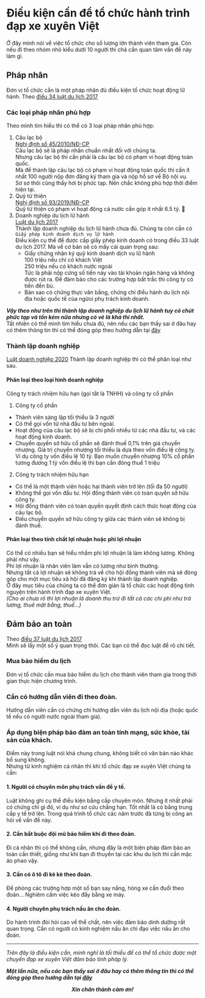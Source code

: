 # Điều kiện cần để tổ chức hành trình đạp xe xuyên Việt

Ở đây mình nói về việc tổ chức cho số lượng lớn thành viên tham gia. Còn nếu đi theo nhóm nhỏ kiểu dưới 10 người thì chả cần quan tâm vấn đề này làm gì.

## Pháp nhân

Đơn vị tổ chức cần là một pháp nhân đủ điều kiện tổ chức hoạt động lữ hành. Theo [điều 34 luật du lịch 2017](https://bvhttdl.gov.vn/van-ban-quan-ly/106301.htm)

### Các loại pháp nhân phù hợp

Theo mình tìm hiểu thì có thể có 3 loại pháp nhân phù hợp:

1. Câu lạc bộ  
   [Nghị định số 45/2010/NĐ-CP](https://vanban.chinhphu.vn/?pageid=27160&docid=94264)  
   Câu lạc bộ sẽ là pháp nhân chuẩn nhất đối với chúng ta.  
   Nhưng câu lạc bộ thì cần phải là câu lạc bộ có phạm vi hoạt động toàn quốc.  
   Mà để thành lập câu lạc bộ có phạm vi hoạt động toàn quốc thì cần ít nhất 100 người nộp đơn đăng ký tham gia và nộp hồ sơ về Bộ nội vụ.  
   Sơ sơ thôi cũng thấy hơi bị phức tạp. Nên chắc không phù hợp thời điểm hiện tại.
2. Quỹ từ thiện  
   [Nghị định số 93/2019/NĐ-CP](https://vanban.chinhphu.vn/default.aspx?pageid=27160&docid=198380)  
   Quỹ từ thiện có phạm vi hoạt động cả nước cần góp ít nhất 6.5 tỷ. 🤣
3. Doanh nghiệp du lịch lữ hành  
   [Luật du lịch 2017](https://bvhttdl.gov.vn/van-ban-quan-ly/106301.htm)  
   Thành lập doanh nghiệp du lịch lữ hành chưa đủ. Chúng ta còn cần có `Giấy phép kinh doanh dịch vụ lữ hành`  
   Điều kiện cụ thể để được cấp giấy phép kinh doanh có trong điều 33 luật du lịch 2017. Mà về cơ bản sẽ có mấy cái quan trọng sau:
   - Giấy chứng nhận ký quỹ kinh doanh dịch vụ lữ hành  
      100 triệu nếu chỉ có khách Việt  
      250 triệu nếu có khách nước ngoài  
      Tức là phải nộp cứng số tiền này vào tài khoản ngân hàng và không được rút ra. Để đảm bảo cho các trường hợp bất trắc thì công ty có tiền đền bù.
   - Bản sao có chứng thực văn bằng, chứng chỉ điều hành du lịch nội địa hoặc quốc tế của ngừoi phụ trách kinh doanh.

**_Vậy theo như trên thì thành lập doanh nghiệp du lịch lữ hành tuy có chút phức tạp và tốn kém nữa nhưng có vẻ là khả thi nhất._**  
Tất nhiên có thể mình tìm hiểu chưa đủ, nên nếu các bạn thấy sai ở đâu hay có thêm thông tin thì có thể đóng góp theo hướng dẫn tại [đây](/)

### Thành lập doanh nghiệp

[Luật doanh nghiệp 2020](https://vanban.chinhphu.vn/default.aspx?pageid=27160&docid=200447)
Thành lập doanh nghiệp thì có thể phân loại như sau.

#### Phân loại theo loại hình doanh nghiệp

Công ty trách nhiệm hữu hạn (gọi tắt là TNHH) và công ty cổ phần

1. Công ty cổ phần

- Thành viên sáng lập tối thiểu là 3 người
- Có thể gọi vốn từ nhà đầu tư bên ngoài.
- Hoạt động của câu lạc bộ sẽ bị chi phối nhiều từ các nhà đầu tư, và các hoạt động kinh doanh.
- Chuyển quyền sở hữu cổ phần sẽ đánh thuế 0,1% trên giá chuyển nhượng. Giá trị chuyển nhượng tối thiểu là dựa theo vốn điều lệ công ty. Ví dụ công ty vốn điều lệ 10 tỷ. Bạn muốn chuyển nhượng 10% cổ phần tương đương 1 tỷ vốn điều lệ thì bạn cần đóng thuế 1 triệu

2. Công ty trách nhiệm hữu hạn

- Có thể là một thành viên hoặc hai thành viên trở lên (tối đa 50 người)
- Không thể gọi vốn đầu tư. Hội đồng thành viên có toàn quyền sở hữu công ty.
- Hội đồng thành viên có toàn quyền quyết định cách thức hoạt động của câu lạc bộ.
- Điều chuyển quyền sở hữu công ty giữa các thành viên sẽ không bị đánh thuế.

#### Phân loại theo tính chất lợi nhuận hoặc phi lợi nhuận

Có thể có nhiều bạn sẽ hiểu nhầm phi lợi nhuận là làm không lương. Không phải như vậy.  
Phi lợi nhuận là nhân viên làm vẫn có lương như bình thường.  
Nhưng tất cả lợi nhuận sẽ không trả về cho hội đồng thành viên mà sẽ đóng góp cho một mục tiêu xã hội đã đăng ký khi thành lập doanh nghiệp.  
Ở đây mục tiêu của chúng ta có thể đơn giản là tổ chức các hoạt động tình nguyện trên hành trình đạp xe xuyên Việt.  
_(Cho ai chưa rõ thì lợi nhuận là doanh thu trừ đi tất cả các chi phí như trả lương, thuê mặt bằng, thuế...)_

## Đảm bảo an toàn

Theo [điều 37 luật du lịch 2017](https://bvhttdl.gov.vn/van-ban-quan-ly/106301.htm)  
Mình sẽ lấy một số ý quan trọng thôi. Các bạn có thể đọc luật để rõ chi tiết.

### Mua bảo hiểm du lịch

Đơn vị tổ chức cần mua bảo hiểm du lịch cho thành viên tham gia trong thời gian thực hiện chương trình.

### Cần có hướng dẫn viên đi theo đoàn.

Hướng dẫn viên cần có chứng chỉ hướng dẫn viên du lịch nội địa (hoặc quốc tế nếu có người nước ngoài tham gia).

### Áp dụng biện pháp bảo đảm an toàn tính mạng, sức khỏe, tài sản của khách.

Điểm này trong luật nói khá chung chung, không biết có văn bản nào khác bổ sung không.  
Nhưng từ kinh nghiệm cá nhân thì khi tổ chức đạp xe xuyên Việt chúng ta cần:

#### 1. Người có chuyên môn phụ trách vấn đề y tế.

Luật không ghi cụ thể điều kiện bằng cấp chuyên môn. Nhưng ít nhất phải có chứng chỉ gì đó, ví dụ như sơ cứu chẳng hạn. Tốt nhất là có bằng trung cấp y tế trở lên. Trong quá trình tổ chức các năm trước đã từng bị công an hỏi về vấn đề này.

#### 2. Cần bắt buộc đội mũ bảo hiểm khi đi theo đoàn.

Đi cá nhân thì có thể không cần, nhưng đây là một biện pháp đảm bảo an toàn cần thiết, giống như khi bạn đi thuyền tại các khu du lịch thì cần mặc áo phao vậy.

#### 3. Cần có ô tô đi kè kè theo đoàn.

Đề phòng các trường hợp một số bạn say nắng, hỏng xe cần đuổi theo đoàn... Nghiêm cấm việc kéo đẩy bằng xe máy.

#### 4. Người chuyên phụ trách nấu ăn cho đoàn.

Do hành trình đòi hỏi cao về thể chất, nên việc đảm bảo dinh dưỡng rất quan trọng. Cần có người có kinh nghiệm nấu ăn chỉ đạo việc nấu ăn cho đoàn.

---

_Trên đây là điều kiện cần, mình nghĩ là tối thiểu để có thể tổ chức được một chuyến đạp xe xuyên Việt đảm bảo tính pháp lý._

**_Một lần nữa, nếu các bạn thấy sai ở đâu hay có thêm thông tin thì có thể đóng góp theo hướng dẫn tại [đây](/)_**

<div align="center">

**_Xin chân thành cảm ơn!_**

</div>
